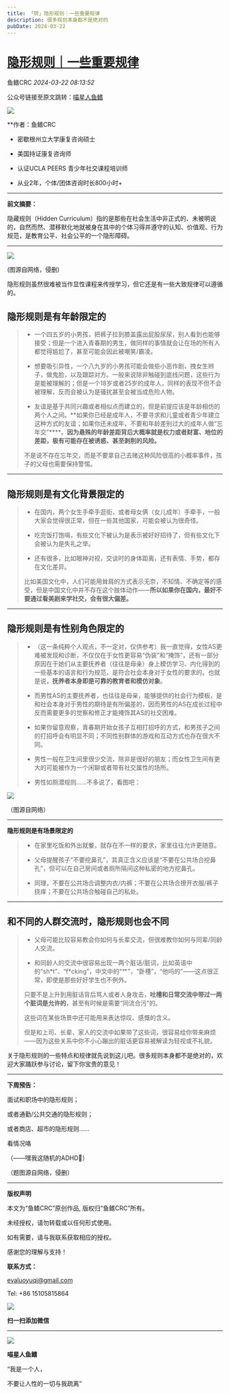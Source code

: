 ```yaml
---
title: 「转」隐形规则｜一些重要规律
description: 很多规则本身都不是绝对的
pubDate: 2024-03-22
---
```


# [隐形规则｜一些重要规律](http://mp.weixin.qq.com/s?__biz=MzIyMzgyMjY5NQ==&mid=2247515936&idx=2&sn=203d8bed4cdd7b371e818d7512062f44&chksm=e9e351e2a7f13fabb4da9ba5b05aeb512fa75a96fe61954ca36fe50670458521ce4f93afff05#rd)

鱼鳍CRC  *2024-03-22  08:13:52*

公众号链接至原文跳转：[喵星人鱼鳍](http://mp.weixin.qq.com/s?\_\_biz=MzIzOTE5MjY1NA==&mid=2654006209&idx=1&sn=7662249830355e2305fdcc3a7c8c537b)

![](/assets/img/posts/2024-03-22-hidden-social-rules-1.webp)

**作者：鱼鳍CRC

+   密歇根州立大学康复咨询硕士  
    
+   美国持证康复咨询师
    
+   认证UCLA PEERS 青少年社交课程培训师
    
+   从业2年，个体/团体咨询时长800小时+

---
**前文摘要：**

隐藏规则（Hidden Curriculum）指的是那些在社会生活中非正式的、未被明说的，自然而然、潜移默化地就被身在其中的个体习得并遵守的认知、价值观、行为规范，是教育公平、社会公平的一个隐形障碍。

---
![](/assets/img/posts/2024-03-22-hidden-social-rules-2.webp)

(图源自网络，侵删)

隐形规则虽然很难被当作显性课程来传授学习，但它还是有一些大致规律可以遵循的。

## 隐形规则是有年龄限定的

> +   一个四五岁的小男孩，把裤子拉到膝盖露出屁股尿尿，别人看到也能够接受；但是一个进入青春期的男生，做同样的事情就会让在场的所有人都觉得尴尬了，甚至可能会因此被嘲笑/霸凌。
>
> +  想要吸引异性，一个八九岁的小男孩可能会做些小恶作剧，拽女生辫子，做鬼脸，以及跟踪对方。一般来说除非触碰到底线问题，这些行为是能被理解的；但是一个18岁或者25岁的成年人，同样的表现不但不会被理解，反而会被认为是骚扰甚至会被当成危险人物。
> 
> +  友谊是基于共同兴趣或者相似点而建立的，但是前提应该是年龄相仿的两个人之间。**如果你已经是成年人，不要寻求和儿童或者青少年建立这种方式的友谊；如果你还未成年，不要和年龄差别过大的成年人做“忘年交”****。**因为悬殊的年龄差距背后大概率就是权力或者财富、地位的差距，极有可能存在被诱惑、甚至剥削的风险。**
> 
> 	不是说不存在忘年交，而是不要拿自己去赌这种风险很高的小概率事件，孩子的父母也需要保持警惕。

---
## 隐形规则是有文化背景限定的

> +  在国内，两个女生手牵手逛街，或者母女俩（女儿成年）手牵手，一般大家会觉得很正常，但在一些其他国家，可能会被认为很奇怪。
> 
> +  吃完饭打饱嗝，有些文化下被认为是表示被好好招待了，但有些文化下会被认为是失礼之举。
>
> +  还有很多，比如眼神对视，交谈时的身体距离，还有表情、手势，都存在文化差异。
>    
>	比如美国文化中，人们可能用耸肩的方式表示无奈，不知情、不确定等的感受，但是中国文化中并不存在这个肢体动作——**所以如果你在国内，最好不要通过看美剧来学社交，会有很大偏差。**

---
## **隐形规则是有性别角色限定的**

> +  （这一条纯粹个人观点，不一定对，仅供参考）我一直觉得，女性AS更难被发现和诊断，不仅仅在于女性更容易“伪装”和“掩饰”，还有一部分原因在于她们从主要抚养者（往往是母亲）身上模仿学习、内化得到的一些基本的语言和行为规范，是符合社会本身对于女性的要求的。也就是说，**抚养者本身即是可靠的教育者和模仿对象**。
>
> +  而男性AS的主要抚养者，也往往是母亲，能够提供的社会行为模板，是和社会本身对于男性的期待是有所偏差的，因而男性的AS在成长过程中反而需要更多的觉察和修正才能掩饰其AS的社交困难。
>
> +  如果你留意观察，青春期开始女孩子互相打招呼的方式，和男孩子之间的打招呼会有明显不同；不同性别群体的游戏和互动方式也存在很大不同。
>
> +  男性一般在卫生间里很少交流，除非是很好的朋友；而女性卫生间有更大的可能被作为一个闲聊或者带有社交属性的场所。
>  
> +  男性如厕潜规则……不多说了，看图吧：

![](/assets/img/posts/2024-03-22-hidden-social-rules-3.webp)

（图源自网络）

---
**隐形规则是有场景限定的**

> +  在家里吃饭和外出就餐，就存在不一样的要求，家里往往允许更随意。
>    
> +  父母提醒孩子“不要挖鼻孔”，其真正含义应该是“不要在公共场合挖鼻孔”，但可以在自己房间或者厕所隔间这种私密的地方挖鼻孔。
   > 
> +  同理，不要在公共场合调整内衣/内裤；不要在公共场合撩开衣服/裤子挠痒；不要在公共场合触碰自己的私处。

---
## 和不同的人群交流时，隐形规则也会不同

> +  父母可能比较容易教会你如何与长辈交流，但很难教你如何与同辈/同龄人交流。
>    
> +  和同龄人的交流中很容易出现一两个脏话/脏词，比如英语中的“sh\*t”、“f\*cking”，中文中的“艹”，“卧槽”，“他吗的”——这点很正常，即使是那些好好学生也不例外。
> 
>	只要不是上升到用脏话背后骂人或者人身攻击，**吐槽和日常交流中带过一两个脏词是允许的**，甚至有时候是需要“同流合污”的。
>
>	这些词在某些场景中还可能用来表达惊叹、感慨的含义。
>    
>	但是和上司、长辈、家人的交流中如果带了这些词，很容易给你带来麻烦——因为这些关系中你不小心蹦出的脏话更容易被解读为轻视或不礼貌。

关于隐形规则的一些特点和规律就先说到这儿吧。很多规则本身都不是绝对的，欢迎大家踊跃参与讨论，留下你宝贵的意见！

---
**下周预告：**

面试和职场中的隐形规则；

或者通勤/公共交通的隐形规则；‍‍‍

或者商店、超市的隐形规则......‍‍‍‍

看情况咯

（——嘿我这随机的ADHD🧠）‍‍‍‍‍‍‍

（题图源自网络，侵删）

---
**版权声明**

本文为“鱼鳍CRC”原创作品, 版权归“鱼鳍CRC”所有。

未经授权，请勿转载或以任何形式使用。

如有需要，请与我联系获取相应的授权。

感谢您的理解与支持！


**联系方式：**

evaluoyuqi@gmail.com

Tel: +86 15105815864

![](/assets/img/posts/2024-03-22-hidden-social-rules-4.webp)

**扫一扫添加微信**

---
![](/assets/img/posts/2024-03-22-hidden-social-rules-5.webp)

**喵星人鱼鳍**

“我是一个人，

不要让人性的一切与我疏离”